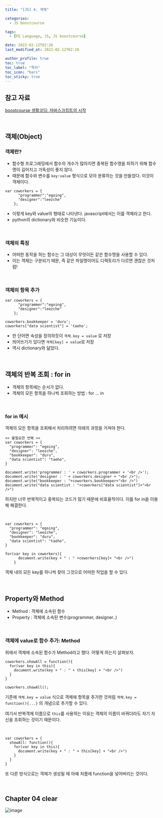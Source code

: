```yaml
---
title: "[JS] 4. 객체"

categories:
  - JS boostcourse

tags:
  - [FE Language, JS, JS boostcourse]

date: 2022-02-12T02:26
last_modified_at: 2022-02-12T02:26

author_profile: true
toc: true
toc_label: "목차"
toc_icon: "bars"
toc_sticky: true
---
```


## 참고 자료

[boostcourse 생활코딩: 자바스크립트의 시작](https://www.boostcourse.org/cs124/joinLectures/52258)

<br />

## 객체(Object)

### 객체란?

- 함수형 프로그래밍에서 함수의 개수가 많아지면 중복된 함수명을 피하기 위해 함수명이 길어지고 가독성이 좋지 않다.
- 때문에 함수와 변수를 `key:value` 형식으로 모아 분류하는 것을 만들었다. 이것이 객체이다.

```
var coworkers = {
      "programmer":"egoing",
      "designer":"leezche"
    };
```

- 이렇게 key와 value의 형태로 나타낸다. javascript에서는 이를 객체라고 한다.
- python의 dictionary와 비슷한 기능이다.

<br />

### 객체의 특징

- 어떠한 동작을 하는 함수는 그 대상이 무엇이든 같은 함수명을 사용할 수 있다.
- 이는 객체는 구분되기 때문, 즉 같은 파일명이어도 디렉토리가 다르면 괜찮은 것처럼!

<br />

### 객체의 항목 추가

```
var coworkers = {
      "programmer":"egoing",
      "designer":"leezche"
    };

coworkers.bookkeeper = 'duru';
coworkers["data scientist"] = 'taeho';
```

- 한 단어면 속성을 정의하듯이 `객체.key = value` 로 저장
- 띄어쓰기가 있다면 `객체[key] = value`로 저장
- 역시 dictionary와 닮았다.

<br />

## 객체의 반복 조회 : for in

- 객체의 항목에는 순서가 없다.
- 객체의 모든 항목을 하나씩 조회하는 방법 : for ... in

<br />

### for in 예시

객체의 모든 항목을 조회해서 처리하려면 아래의 과정을 거쳐야 한다.

```
<< 불필요한 반복 >>
var coworkers = {
  "programmer": "egoing",
  "designer": "leezche",
  "bookkeeper": "duru",
  "data scientist": "taeho",
}

document.write('programmer : ' + coworkers.programmer + '<br />');
document.write('designer : ' + coworkers.designer + "<br />");
document.write("bookkeeper : "+coworkers.bookkeeper+"<br />")
document.write("data scientist : "+coworkers["data scientist"]+"<br />")
```

하지만 너무 반복적이고 중복되는 코드가 많기 때문에 비효율적이다. 이를 for in을 이용해 해결한다.

<br />

```
var coworkers = {
  "programmer": "egoing",
  "designer": "leezche",
  "bookkeeper": "duru",
  "data scientist": "taeho",
}

for(var key in coworkers){
      document.write(key + " : " +coworkers[key]+ "<br />")
    }
```

객체 내의 모든 key를 하나씩 찾아 그것으로 어떠한 작업을 할 수 있다.

<br />

## Property와 Method

- Method : 객체에 소속된 함수
- Property : 객체에 소속된 변수(programmer, designer..)

<br />

### 객체에 value로 함수 추가: Method

위에서 객체에 소속된 함수가 Method라고 했다. 어떻게 하는지 살펴보자.

```
coworkers.showAll = function(){
  for(var key in this){
    document.write(key + " : " + this[key] + "<br />")
  }
}

coworkers.showAll();
```

기존에 `객체.key = value` 식으로 객체에 항목을 추가한 것처럼 `객체.key = function(){...}` 의 개념으로 추가할 수 있다.

여기서 반복객체 이름으로 `this`를 사용하는 이유는 객체의 이름이 바뀌더라도 자기 자신을 조회하는 것이기 때문이다.

<br />

```
var coworkers = {
  showAll: function(){
    for(var key in this){
      document.write(key + " : " + this[key] + "<br />")
    }
  }
}
```

또 다른 방식으로는 객체가 생성될 때 아예 처름에 function을 넣어버리는 것이다.

<br />

## Chapter 04 clear

![image](https://user-images.githubusercontent.com/86189596/153635352-102165d4-4865-4fef-b6c4-17953ea8b0d1.png)
